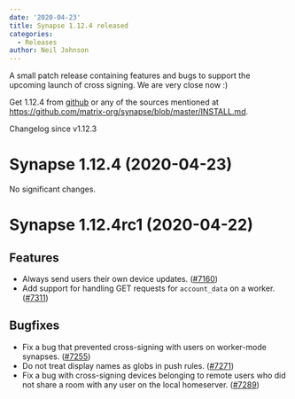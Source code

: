 ```yaml
---
date: '2020-04-23'
title: Synapse 1.12.4 released
categories:
  - Releases
author: Neil Johnson
---
```


A small patch release containing features and bugs to support the upcoming launch of cross signing. We are very close now :)


Get 1.12.4 from [github](https://github.com/matrix-org/synapse/releases/tag/v1.12.4) or any of the sources mentioned at https://github.com/matrix-org/synapse/blob/master/INSTALL.md.


Changelog since v1.12.3

Synapse 1.12.4 (2020-04-23)
===========================

No significant changes.


Synapse 1.12.4rc1 (2020-04-22)
==============================

Features
--------

- Always send users their own device updates. ([\#7160](https://github.com/matrix-org/synapse/issues/7160))
- Add support for handling GET requests for `account_data` on a worker. ([\#7311](https://github.com/matrix-org/synapse/issues/7311))


Bugfixes
--------

- Fix a bug that prevented cross-signing with users on worker-mode synapses. ([\#7255](https://github.com/matrix-org/synapse/issues/7255))
- Do not treat display names as globs in push rules. ([\#7271](https://github.com/matrix-org/synapse/issues/7271))
- Fix a bug with cross-signing devices belonging to remote users who did not share a room with any user on the local homeserver. ([\#7289](https://github.com/matrix-org/synapse/issues/7289))
